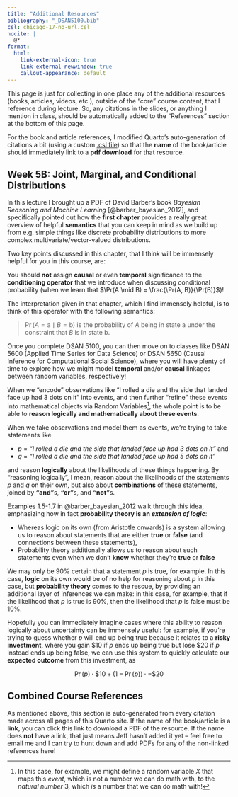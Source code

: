 ```yaml
---
title: "Additional Resources"
bibliography: "_DSAN5100.bib"
csl: chicago-17-no-url.csl
nocite: |
  @*
format:
  html:
    link-external-icon: true
    link-external-newwindow: true
    callout-appearance: default
---
```


This page is just for collecting in one place any of the additional resources (books, articles, videos, etc.), outside of the "core" course content, that I reference during lecture. So, any citations in the slides, or anything I mention in class, should be automatically added to the "References" section at the bottom of this page.

For the book and article references, I modified Quarto's auto-generation of citations a bit (using a custom [.csl file](https://quarto.org/docs/authoring/citations.html#sec-citations-style)) so that the **name** of the book/article should immediately link to a **pdf download** for that resource.

## Week 5B: Joint, Marginal, and Conditional Distributions

In this lecture I brought up a PDF of David Barber's book *Bayesian Reasoning and Machine Learning* [@barber_bayesian_2012], and specifically pointed out how the **first chapter** provides a really great overview of helpful **semantics** that you can keep in mind as we build up from e.g. simple things like discrete probability distributions to more complex multivariate/vector-valued distributions.

Two key points discussed in this chapter, that I think will be immensely helpful for you in this course, are:

<i class='bi bi-1-circle pe-1'></i>You should **not** assign **causal** or even **temporal** significance to the **conditioning operator** that we introduce when discussing conditional probability (when we learn that $\Pr(A \mid B) = \frac{\Pr(A, B)}{\Pr(B)}$)!
  
The interpretation given in that chapter, which I find immensely helpful, is to think of this operator with the following semantics:

> $\Pr(A = \mathsf{a} \mid B = \mathsf{b})$ is the probability of $A$ being in state $\mathsf{a}$ under the constraint that $B$ is in state $\mathsf{b}$.

Once you complete DSAN 5100, you can then move on to classes like DSAN 5600 (Applied Time Series for Data Science) or DSAN 5650 (Causal Inference for Computational Social Science), where you will have plenty of time to explore how we might model **temporal** and/or **causal** linkages between random variables, respectively!

<i class='bi bi-2-circle pe-1'></i>When we "encode" observations like "I rolled a die and the side that landed face up had 3 dots on it" into events, and then further "refine" these events into mathematical objects via Random Variables^[In this case, for example, we might define a random variable $X$ that maps this *event*, which is not a number we can do math with, to the *natural number* $3$, which *is* a number that we can do math with!], the whole point is to be able to **reason logically and mathematically about these events**.

When we take observations and model them as events, we're trying to take statements like

* $p$ = *"I rolled a die and the side that landed face up had 3 dots on it"* and
* $q$ = *"I rolled a die and the side that landed face up had 5 dots on it"*

and reason **logically** about the likelihoods of these things happening. By "reasoning logically", I mean, reason about the likelihoods of the statements $p$ and $q$ on their own, but also about **combinations** of these statements, joined by **"and"**s, **"or"**s, and **"not"**s.

Examples 1.5-1.7 in @barber_bayesian_2012 walk through this idea, emphasizing how in fact **probability theory is an *extension of logic***:

* Whereas logic on its own (from Aristotle onwards) is a system allowing us to reason about statements that are either **true** or **false** (and connections between these statements),
* Probability theory additionally allows us to reason about such statements even when we don't **know** whether they're **true** or **false**

We may only be 90% certain that a statement $p$ is true, for example. In this case, **logic** on its own would be of no help for reasoning about $p$ in this case, but **probability theory** comes to the rescue, by providing an additional layer of inferences we can make: in this case, for example, that if the likelihood that $p$ is true is 90%, then the likelihood that $p$ is false must be 10%.

Hopefully you can immediately imagine cases where this ability to reason logically about uncertainty can be immensely useful: for example, if you're trying to guess whether $p$ will end up being true because it relates to a **risky investment**, where you gain $10 if $p$ ends up being true but lose $20 if $p$ instead ends up being false, we can use this system to quickly calculate our **expected outcome** from this investment, as

$$
\Pr(p) \cdot \$10 + (1 - \Pr(p)) \cdot -\$20
$$

## Combined Course References

As mentioned above, this section is auto-generated from every citation made across all pages of this Quarto site. If the name of the book/article is a **link**, you can click this link to download a PDF of the resource. If the name does **not** have a link, that just means Jeff hasn't added it yet -- feel free to email me and I can try to hunt down and add PDFs for any of the non-linked references here!

::: {#refs}
:::
